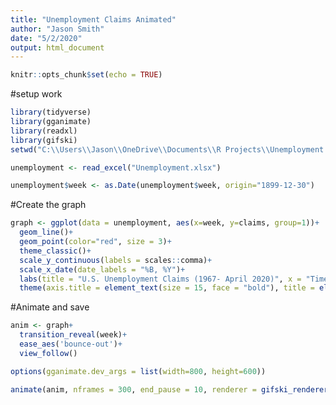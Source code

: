 ```yaml
---
title: "Unemployment Claims Animated"
author: "Jason Smith"
date: "5/2/2020"
output: html_document
---
```


```r
knitr::opts_chunk$set(echo = TRUE)
```

#setup work

```r
library(tidyverse)
library(gganimate)
library(readxl)
library(gifski)
setwd("C:\\Users\\Jason\\OneDrive\\Documents\\R Projects\\Unemployment graph meme")

unemployment <- read_excel("Unemployment.xlsx")

unemployment$week <- as.Date(unemployment$week, origin="1899-12-30")
```
#Create the graph

```r
graph <- ggplot(data = unemployment, aes(x=week, y=claims, group=1))+
  geom_line()+
  geom_point(color="red", size = 3)+
  theme_classic()+
  scale_y_continuous(labels = scales::comma)+
  scale_x_date(date_labels = "%B, %Y")+
  labs(title = "U.S. Unemployment Claims (1967- April 2020)", x = "Time", y = "Claims")+
  theme(axis.title = element_text(size = 15, face = "bold"), title = element_text(size=20, face = 'bold'))
```
#Animate and save

```r
anim <- graph+
  transition_reveal(week)+
  ease_aes('bounce-out')+
  view_follow()

options(gganimate.dev_args = list(width=800, height=600))

animate(anim, nframes = 300, end_pause = 10, renderer = gifski_renderer("unemployment_graph.gif"))

```

